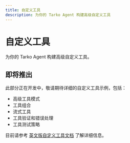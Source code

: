 ```yaml
---
title: 自定义工具
description: 为你的 Tarko Agent 构建高级自定义工具
---
```


# 自定义工具

为你的 Tarko Agent 构建高级自定义工具。

## 即将推出

此部分正在开发中，敬请期待详细的自定义工具示例，包括：

- 高级工具模式
- 工具组合
- 流式工具
- 工具验证和错误处理
- 工具测试策略

目前请参考 [英文版自定义工具文档](/examples/custom-tools) 了解详细信息。
